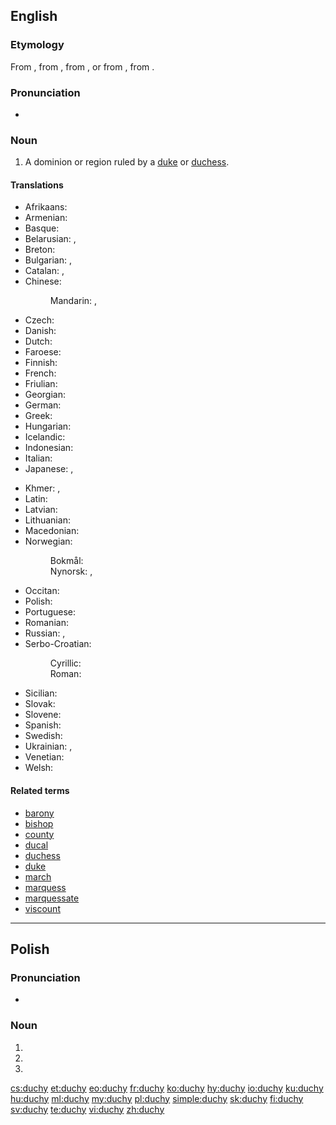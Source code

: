 ==English==

===Etymology===
{{PIE root|en|dewk}}
From {{etyl|enm|en}} {{m|enm|duche}}, from {{etyl|xno|en}} {{m|fro|duché}}, from {{m|fro|duc}}, or from {{etyl|ML.|en}} {{m|la|ducātus}}, from {{etyl|la|en}} {{m|la|dux}}.

===Pronunciation===
* {{IPA|/ˈdʌtʃi/|lang=en}}
*: {{rhymes|ʌtʃi|lang=en}}

===Noun===
{{wikipedia}}
{{en-noun|duchies}}

# A dominion or region ruled by a [[duke]] or [[duchess]]. {{qualifier|A [[grand duchy]] may be a self-governing state. A simple duchy tends to be a part of a larger [[kingdom]] or [[empire]].}}

====Translations====
{{trans-top|a dominion or region ruled by a duke or duchess}}
* Afrikaans: {{t|af|hertogdom}}
* Armenian: {{t|hy|դքսություն|tr=dkʿsutʿyun|sc=Armn}}
* Basque: {{t|eu|dukerri}}
* Belarusian: {{t|be|герцагства|n|tr=hjércahstva|sc=Cyrl}}, {{t|be|княства|n|tr=knjástva|sc=Cyrl}}
* Breton: {{t|br|dugelezh|f}}
* Bulgarian: {{t|bg|херцогство|n|tr=hércogstvo|sc=Cyrl}}, {{t|bg|княжество|n|tr=knjážestvo|sc=Cyrl}}
* Catalan: {{t|ca|ducado}}, {{t+|ca|ducat|m}}
* Chinese:
*: Mandarin: {{t|cmn|公國|sc=Hani}}, {{t+|cmn|公国|tr=gōngguó|sc=Hani}}
* Czech: {{t+|cs|vévodství|n}}
* Danish: {{t|da|hertugdømme}}
* Dutch: {{t|nl|hertogdom|n}}
* Faroese: {{t|fo|hertogadømi|n}}
* Finnish: {{t|fi|herttuakunta}}
* French: {{t+|fr|duché|m}}
* Friulian: {{t|fur|ducât|m}}
* Georgian: {{t|ka|საჰერცოგო|sc=Geor}}
* German: {{t+|de|Herzogtum|n}}
* Greek: {{t+|el|δουκάτο|n|tr=doukáto|sc=Grek}}
* Hungarian: {{t+|hu|hercegség}}
* Icelandic: {{t|is|hertogadæmi|n}}
* Indonesian: {{t+|id|kadipaten}}
* Italian: {{t+|it|ducato|m}}
* Japanese: {{t+|ja|公国|tr=こうこく, kōkoku|sc=Jpan}}, {{t|ja|公爵領|tr=こうしゃくりょう, kōshakuryō|sc=Jpan}}
{{trans-mid}}
* Khmer: {{t|km|អ្នកឧកញ៉ាណាខេត្ត|sc=Khmr|tr=neak oknyaa naa kʰaet}}, {{t|km|ចៅពញាណាខេត្ត|sc=Khmr|tr=chav pnyie naa kʰaet}}
* Latin: {{t|la|ducatum}}
* Latvian: {{t|lv|hercogiste|f}}
* Lithuanian: {{t|lt|hercogystė|f}}
* Macedonian: {{t|mk|војводство|n|tr=vojvodstvo|sc=Cyrl}}
* Norwegian: 
*: Bokmål: {{t|nb|hertugdømme|n}}
*: Nynorsk: {{t|nn|hertugdøme|n}}, {{t|nn|hertugdømme|n}}
* Occitan: {{t|oc|ducat|m}}
* Polish: {{t+|pl|księstwo|n}}
* Portuguese: {{t+|pt|ducado}}
* Romanian: {{t+|ro|ducat|m}}
* Russian: {{t+|ru|герцогство|n|tr=gércogstvo|sc=Cyrl}}, {{t+|ru|княжество|n|tr=knjážestvo|sc=Cyrl}}
* Serbo-Croatian:
*: Cyrillic: {{t|sh|војводство|n}}
*: Roman: {{t+|sh|vojvodstvo|n}}
* Sicilian: {{t|scn|ducatu|m}}
* Slovak: {{t|sk|vojvodstvo|n}}
* Slovene: {{t+|sl|vojvodina|f}}
* Spanish: {{t+|es|ducado|m}}
* Swedish: {{t+|sv|hertigdöme}}
* Ukrainian: {{t|uk|герцогство|n|tr=hércohstvo|sc=Cyrl}}, {{t|uk|князівство|n|tr=knjázivstvo|sc=Cyrl}}
* Venetian: {{t+|vec|dogado|m}}
* Welsh: {{t|cy|dugiaeth}}
{{trans-bottom}}

====Related terms====
* [[barony]]
* [[bishop]]
* [[county]]
* [[ducal]]
* [[duchess]]
* [[duke]]
* [[march]]
* [[marquess]]
* [[marquessate]]
* [[viscount]]

----

==Polish==

===Pronunciation===
* {{pl-IPA}}

===Noun===
{{head|pl|noun form}}

# {{inflection of|lang=pl|duch||nom|p}}
# {{inflection of|lang=pl|duch||acc|p}}
# {{inflection of|lang=pl|duch||voc|p}}

[[cs:duchy]]
[[et:duchy]]
[[eo:duchy]]
[[fr:duchy]]
[[ko:duchy]]
[[hy:duchy]]
[[io:duchy]]
[[ku:duchy]]
[[hu:duchy]]
[[ml:duchy]]
[[my:duchy]]
[[pl:duchy]]
[[simple:duchy]]
[[sk:duchy]]
[[fi:duchy]]
[[sv:duchy]]
[[te:duchy]]
[[vi:duchy]]
[[zh:duchy]]